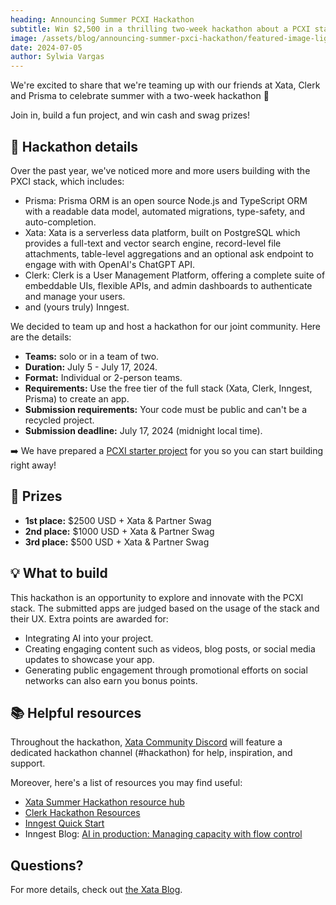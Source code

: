 ```yaml
---
heading: Announcing Summer PCXI Hackathon
subtitle: Win $2,500 in a thrilling two-week hackathon about a PCXI stack (Prisma, Xata, Clerk, Inngest)
image: /assets/blog/announcing-summer-pxci-hackathon/featured-image-light.jpg
date: 2024-07-05
author: Sylwia Vargas
---
```


We're excited to share that we're teaming up with our friends at Xata, Clerk and Prisma to celebrate summer with a two-week hackathon 💜

Join in, build a fun project, and win cash and swag prizes! 

## 📝 Hackathon details

Over the past year, we've noticed more and more users building with the PXCI stack, which includes:

- Prisma: Prisma ORM is an open source Node.js and TypeScript ORM with a readable data model, automated migrations, type-safety, and auto-completion.
- Xata: Xata is a serverless data platform, built on PostgreSQL which provides a full-text and vector search engine, record-level file attachments, table-level aggregations and an optional ask endpoint to engage with with OpenAI's ChatGPT API.
- Clerk: Clerk is a User Management Platform, offering a complete suite of embeddable UIs, flexible APIs, and admin dashboards to authenticate and manage your users.
- and (yours truly) Inngest.

We decided to team up and host a hackathon for our joint community. Here are the details:

- **Teams:** solo or in a team of two.
- **Duration:** July 5 - July 17, 2024.
- **Format:** Individual or 2-person teams.
- **Requirements:** Use the free tier of the full stack (Xata, Clerk, Inngest, Prisma) to create an app.
- **Submission requirements:** Your code must be public and can't be a recycled project.
- **Submission deadline:** July 17, 2024 (midnight local time).

➡️ We have prepared a [PCXI starter project](https://github.com/inngest/next-pxci-starter) for you so you can start building right away!

## 🎉 Prizes
- **1st place:** $2500 USD + Xata & Partner Swag
- **2nd place:** $1000 USD + Xata & Partner Swag
- **3rd place:** $500 USD + Xata & Partner Swag

## 💡 What to build

This hackathon is an opportunity to explore and innovate with the PCXI stack. The submitted apps are judged based on the usage of the stack and their UX. Extra points are awarded for:
- Integrating AI into your project.
- Creating engaging content such as videos, blog posts, or social media updates to showcase your app.
- Generating public engagement through promotional efforts on social networks can also earn you bonus points.

## 📚 Helpful resources

Throughout the hackathon, [Xata Community Discord](https://xata.io/discord) will feature a dedicated hackathon channel (#hackathon) for help, inspiration, and support.

Moreover, here's a list of resources you may find useful:

- [Xata Summer Hackathon resource hub](https://xata.notion.site/Summer-Hackathon-Resources-a612dffc333a41c2bf9f3f8ed7712750)
- [Clerk Hackathon Resources](https://clerkdev.notion.site/Clerk-Hackathon-Resources-1993bf4a3b3841fb91b01b209b9258d1)
- [Inngest Quick Start](/docs/quick-start)
- Inngest Blog: [AI in production: Managing capacity with flow control](/blog/ai-in-production-managing-capacity-with-flow-control)

## Questions?

For more details, check out [the Xata Blog](https://xata.io/blog/summer-launch-pxci-hackathon).


